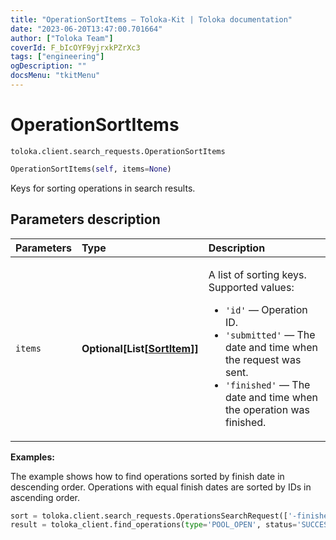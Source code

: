 ```yaml
---
title: "OperationSortItems — Toloka-Kit | Toloka documentation"
date: "2023-06-20T13:47:00.701664"
author: ["Toloka Team"]
coverId: F_bIcOYF9yjrxkPZrXc3
tags: ["engineering"]
ogDescription: ""
docsMenu: "tkitMenu"
---
```


# OperationSortItems

`toloka.client.search_requests.OperationSortItems`

```python
OperationSortItems(self, items=None)
```

Keys for sorting operations in search results.

## Parameters description

| Parameters | Type | Description |
| :----------| :----| :-----------|
`items`|**Optional\[List\[[SortItem](/docs/toloka-kit/reference/toloka.client.search_requests.OperationSortItems.SortItem)\]\]**|<p>A list of sorting keys. Supported values:</p> <ul> <li>`'id'` — Operation ID.</li> <li>`'submitted'` — The date and time when the request was sent.</li> <li>`'finished'` — The date and time when the operation was finished.</li> </ul>

**Examples:**

The example shows how to find operations sorted by finish date in descending order. Operations with equal finish dates are sorted by IDs in ascending order.

```python
sort = toloka.client.search_requests.OperationsSearchRequest(['-finished', 'id'])
result = toloka_client.find_operations(type='POOL_OPEN', status='SUCCESS', sort=sort, limit=10)
```